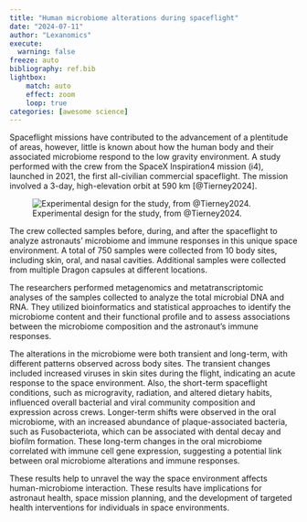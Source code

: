 ```yaml
---
title: "Human microbiome alterations during spaceflight"
date: "2024-07-11"
author: "Lexanomics"
execute:
  warning: false
freeze: auto
bibliography: ref.bib
lightbox:
    match: auto
    effect: zoom
    loop: true
categories: [awesome science]
---
```


Spaceflight missions have contributed to the advancement of a plentitude of areas, however, little is known about how the human body and their associated microbiome respond to the low gravity environment. A study performed with the crew from the SpaceX Inspiration4 mission (i4), launched in 2021, the first all-civilian commercial spaceflight. The mission involved a 3-day, high-elevation orbit at 590 km [@Tierney2024].

![Experimental design for the study, from @Tierney2024.](fig1.png)

The crew collected samples before, during, and after the spaceflight to analyze astronauts' microbiome and immune responses in this unique space environment. A total of 750 samples were collected from 10 body sites, including skin, oral, and nasal cavities. Additional samples were collected from multiple Dragon capsules at different locations.

The researchers performed metagenomics and metatranscriptomic analyses of the samples collected to analyze the total microbial DNA and RNA. They utilized bioinformatics and statistical approaches to identify the microbiome content and their functional profile and to assess associations between the microbiome composition and the astronaut’s immune responses.  

The alterations in the microbiome were both transient and long-term, with different patterns observed across body sites. The transient changes included increased viruses in skin sites during the flight, indicating an acute response to the space environment. Also, the short-term spaceflight conditions, such as microgravity, radiation, and altered dietary habits, influenced overall bacterial and viral community composition and expression across crews. Longer-term shifts were observed in the oral microbiome, with an increased abundance of plaque-associated bacteria, such as Fusobacteriota, which can be associated with dental decay and biofilm formation.  These long-term changes in the oral microbiome correlated with immune cell gene expression, suggesting a potential link between oral microbiome alterations and immune responses.

These results help to unravel the way the space environment affects human-microbiome interaction. These results have implications for astronaut health, space mission planning, and the development of targeted health interventions for individuals in space environments.

